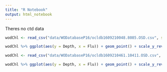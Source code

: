 ```yaml
---
title: "R Notebook"
output: html_notebook
---
```


Theres no ctd data

```r
wodChl <- read_csv("data/WODatabaseP16/ocldb1609210048.8085.OSD.csv", skip = 18, n_max = 25, col_names = FALSE) %>% select(Depth = X2, Flu = X5)
```
```r
wodChl %>% ggplot(aes(y = Depth, x = Flu)) + geom_point() + scale_y_reverse()
```


```r
wodChl <- read_csv("data/WODatabaseP16/ocldb1609210461.10411.OSD.csv", skip = 18, n_max = 25, col_names = FALSE) %>% select(Depth = X2, Flu = X5)
```

```r
wodChl %>% ggplot(aes(y = Depth, x = Flu)) + geom_point() + scale_y_reverse()
```
